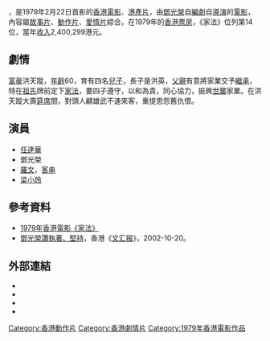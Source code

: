 {{Infobox Film
|片名          = 家法
|電影原名      = ''{{lang|en|Law Don}}''
|圖像          = Law Don poster.jpg
|圖像說明      = 電影《家法》海報
|導演          = [[鄧光榮|鄧光榮]]、蕭榮
|監製          = 鄧光宙
|製片          = 
|編劇          = 劉榮駒
|劇本          = 
|故事          = 
|原著          = 
|旁白          = 
|統籌          = 
|主演          = [[鄧光榮|鄧光榮]]<br>[[任達華|任達華]]<br>[[高雄_(演員)|高雄]]<br>[[林蛟|林蛟]]<br>梁小玲
|副標題        = 
|片尾曲        = 
|配樂          = [[顧嘉煇|顧嘉煇]]
|攝影          = 
|剪輯          = 
|製片商        = 大榮電影製作有限公司
|發行商        = 
|上映日期      = {{film date|1979|2|22}}
|發行日期      = 
|片長          = 
|產地          = {{英屬香港電影}}
|語言          = 粵語
|官方網站      = 
|預算          = 
|票房          = 
|amg_id      = 
|imdb_id     = tt1175293
}}
{{engname|《家法》|''Law Don''}}，是1979年2月22日首影的[[香港電影|香港電影]]、[[港產片|港產片]]，由[[鄧光榮|鄧光榮]]自[[編劇|編劇]]自[[導演|導演]]的[[電影|電影]]，內容屬[[故事片|故事片]]、[[動作片|動作片]]、[[愛情片|愛情片]]綜合。在1979年的[[香港票房|香港票房]]，《家法》位列第14位，當年[[收入|收入]]2,400,299港元。

==劇情==
[[富豪|富豪]]洪天蹤，[[年齡|年齡]]60，育有四名[[兒子|兒子]]，長子是洪英，[[父親|父親]]有意將家業交予[[繼承|繼承]]，特在[[祖先|祖先]]牌前定下[[家規|家法]]，要四子遵守，以和為貴，同心協力，振興[[世襲|世襲]]家業。在洪天蹤大壽[[宴會|筵席]]間，對頭人顧雄武不速來客，重提恩怨舊仇恨。

==演員==
* [[任達華|任達華]]
* 鄧光榮
* [[羅文|羅文]]，[[客串|客串]]
* [[梁小玲|梁小玲]]

== 參考資料 ==
{{reflist}}
* [https://web.archive.org/web/20070328001217/http://bjcnc.megajoy.com/film/vod_detail.aspx?Channel_Id=1&Program_Id=24572 1979年香港電影《家法》]
* [http://paper.wenweipo.com/2002/10/20/EN0210200008.htm 鄧光榮讚執著、堅持]{{Wayback|url=http://paper.wenweipo.com/2002/10/20/EN0210200008.htm |date=20140201183852 }}，香港《[[文汇报_(香港)|文汇报]]》，2002-10-20。

== 外部連結 ==
*{{hkmdb title|5963|家法}}
*{{Mtime|81408|家法}}
*{{douban|title=家法}}
*{{imdb title|1175293|家法}}

[[Category:香港動作片|Category:香港動作片]]
[[Category:香港劇情片|Category:香港劇情片]]
[[Category:1979年香港電影作品|Category:1979年香港電影作品]]